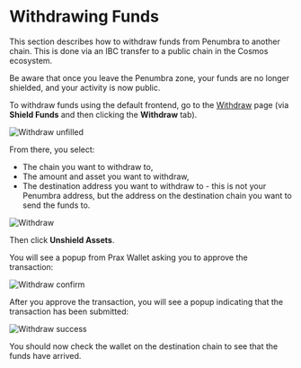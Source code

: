 
# Withdrawing Funds

This section describes how to withdraw funds from Penumbra to another chain. This is done via an IBC transfer to a public chain in the Cosmos ecosystem.

<Callout type="warning" emoji="⚠️">
Be aware that once you leave the Penumbra zone, your funds are no longer shielded, and your activity is now public.
</Callout>

To withdraw funds using the default frontend, go to the [Withdraw](https://app.penumbra.zone/#/withdraw) page (via **Shield Funds** and then clicking the **Withdraw** tab).

![Withdraw unfilled](/images/withdraw-unfilled.png)

From there, you select:

* The chain you want to withdraw to,
* The amount and asset you want to withdraw,
* The destination address you want to withdraw to - this is not your Penumbra address, but the address on the destination chain you want to send the funds to.

![Withdraw](/images/withdraw.png)

Then click **Unshield Assets**.

You will see a popup from Prax Wallet asking you to approve the transaction:

![Withdraw confirm](/images/withdraw-confirm.png)

After you approve the transaction, you will see a popup indicating that the transaction has been submitted:

![Withdraw success](/images/withdraw-success.png)

You should now check the wallet on the destination chain to see that the funds have arrived.
